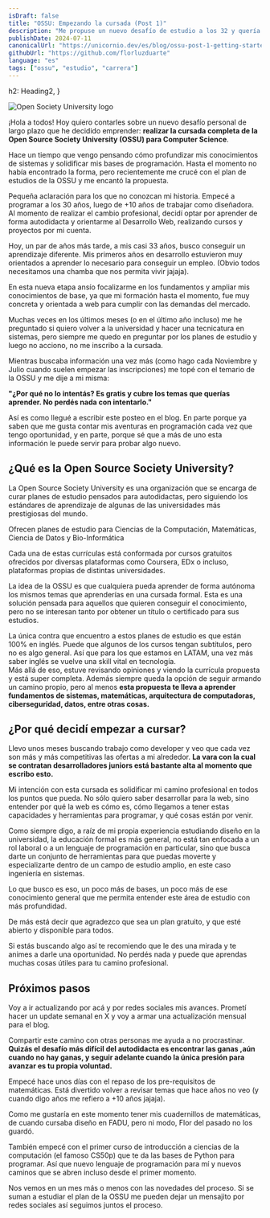 ```yaml
---
isDraft: false
title: "OSSU: Empezando la cursada (Post 1)"
description: "Me propuse un nuevo desafío de estudio a los 32 y quería contarles todo sobre el tema."
publishDate: 2024-07-11
canonicalUrl: "https://unicornio.dev/es/blog/ossu-post-1-getting-started"
githubUrl: "https://github.com/florluzduarte"
language: "es"
tags: ["ossu", "estudio", "carrera"]
---
```


  h2: Heading2,
}

![Open Society University logo](src/assets/blog/ossu/ossu.png)

¡Hola a todos! Hoy quiero contarles sobre un nuevo desafío personal de largo plazo que he decidido emprender: **realizar la cursada completa de la Open Source Society University (OSSU) para Computer Science**.  

Hace un tiempo que vengo pensando cómo profundizar mis conocimientos de sistemas y solidificar mis bases de programación. Hasta el momento no había encontrado la forma, pero recientemente me crucé con el <SimpleLink path="https://github.com/ossu/computer-science">plan de estudios de la OSSU</SimpleLink> y me encantó la propuesta.  

Pequeña aclaración para los que no conozcan mi historia. Empecé a programar a los 30 años, luego de +10 años de trabajar como diseñadora. Al momento de realizar el cambio profesional, decidí optar por aprender de forma autodidacta y orientarme al Desarrollo Web, realizando cursos y proyectos por mi cuenta.  

Hoy, un par de años más tarde, a mis casi 33 años, busco conseguir un aprendizaje diferente. Mis primeros años en desarrollo estuvieron muy orientados a aprender lo necesario para conseguir un empleo. (Obvio todos necesitamos una chamba que nos permita vivir jajaja).    

En esta nueva etapa ansío focalizarme en los fundamentos y ampliar mis conocimientos de base, ya que mi formación hasta el momento, fue muy concreta y orientada a web para cumplir con las demandas del mercado.  

Muchas veces en los últimos meses (o en el último año incluso) me he preguntado si quiero volver a la universidad y hacer una tecnicatura en sistemas, pero siempre me quedo en preguntar por los planes de estudio y luego no acciono, no me inscribo a la cursada.   

Mientras buscaba información una vez más (como hago cada Noviembre y Julio cuando suelen empezar las inscripciones) me topé con el temario de la OSSU y me dije a mi misma:  

**"¿Por qué no lo intentás? Es gratis y cubre los temas que querías aprender. No perdés nada con intentarlo."**   

Así es como llegué a escribir este posteo en el blog. En parte porque ya saben que me gusta contar mis aventuras en programación cada vez que tengo oportunidad, y en parte, porque sé que a más de uno esta información le puede servir para probar algo nuevo.  

## ¿Qué es la Open Source Society University?

La Open Source Society University es una organización que se encarga de curar planes de estudio pensados para autodidactas, pero siguiendo los estándares de aprendizaje de algunas de las universidades más prestigiosas del mundo.  

Ofrecen planes de estudio para <SimpleLink path="https://github.com/ossu/computer-science">Ciencias de la Computación</SimpleLink>, <SimpleLink path="https://github.com/ossu/math">Matemáticas</SimpleLink>, <SimpleLink path="https://github.com/ossu/data-science">Ciencia de Datos</SimpleLink> y <SimpleLink path="https://github.com/ossu/bioinformatics">Bio-Informática</SimpleLink>   

Cada una de estas currículas está conformada por cursos gratuitos ofrecidos por diversas plataformas como Coursera, EDx o incluso, plataformas propias de distintas universidades.  

La idea de la OSSU es que cualquiera pueda aprender de forma autónoma los mismos temas que aprenderías en una cursada formal. Esta es una solución pensada para aquellos que quieren conseguir el conocimiento, pero no se interesan tanto por obtener un título o certificado para sus estudios.  

La única contra que encuentro a estos planes de estudio es que están 100% en inglés. Puede que algunos de los cursos tengan subtítulos, pero no es algo general. Así que para los que estamos en LATAM, una vez más saber inglés se vuelve una skill vital en tecnología.   
Más allá de eso, estuve revisando opiniones y viendo la currícula propuesta y está super completa. Además siempre queda la opción de seguir armando un camino propio, pero al menos **esta propuesta te lleva a aprender fundamentos de sistemas, matemáticas, arquitectura de computadoras, ciberseguridad, datos, entre otras cosas.** 

## ¿Por qué decidí empezar a cursar?

Llevo unos meses buscando trabajo como developer y veo que cada vez son más y más competitivas las ofertas a mi alrededor. **La vara con la cual se contratan desarrolladores juniors está bastante alta al momento que escribo esto.**  

Mi intención con esta cursada es solidificar mi camino profesional en todos los puntos que pueda. No sólo quiero saber desarrollar para la web, sino entender por qué la web es cómo es, cómo llegamos a tener estas capacidades y herramientas para programar, y qué cosas están por venir.  

Como siempre digo, a raíz de mi propia experiencia estudiando diseño en la universidad, la educación formal es más general, no está tan enfocada a un rol laboral o a un lenguaje de programación en particular, sino que busca darte un conjunto de herramientas para que puedas moverte y especializarte dentro de un campo de estudio amplio, en este caso ingeniería en sistemas.  

Lo que busco es eso, un poco más de bases, un poco más de ese conocimiento general que me permita entender este área de estudio con más profundidad.  

De más está decir que agradezco que sea un plan gratuito, y que esté abierto y disponible para todos.  

Si estás buscando algo así te recomiendo que le des una mirada y te animes a darle una oportunidad. No perdés nada y puede que aprendas muchas cosas útiles para tu camino profesional.  

## Próximos pasos

Voy a ir actualizando por acá y por redes sociales mis avances. Prometí hacer un <SimpleLink path="https://x.com/florluzduarte">update semanal en X</SimpleLink> y voy a armar <SimpleLink path="https://unicornio.dev">una actualización mensual para el blog</SimpleLink>.  

Compartir este camino con otras personas me ayuda a no procrastinar. **Quizás el desafío más difícil del autodidacta es encontrar las ganas ,aún cuando no hay ganas, y seguir adelante cuando la única presión para avanzar es tu propia voluntad.**   

Empecé hace unos días con el repaso de los pre-requisitos de matemáticas. Está divertido volver a revisar temas que hace años no veo (y cuando digo años me refiero a +10 años jajaja).  

Como me gustaría en este momento tener mis cuadernillos de matemáticas, de cuando cursaba diseño en FADU, pero ni modo, Flor del pasado no los guardó.  

También empecé con el primer curso de introducción a ciencias de la computación (el famoso CS50p) que te da las bases de Python para programar. Así que nuevo lenguaje de programación para mí y nuevos caminos que se abren incluso desde el primer momento.   

Nos vemos en un mes más o menos con las novedades del proceso. Si se suman a estudiar el plan de la OSSU me pueden dejar <SimpleLink path="https://links.unicornio.dev">un mensajito por redes sociales</SimpleLink> así seguimos juntos el proceso.

